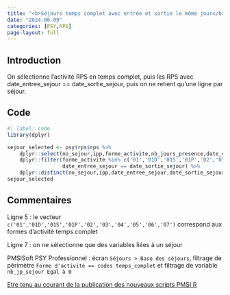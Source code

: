 ```yaml
---
title: "<b>Séjours temps complet avec entrée et sortie le même jour</b>"
date: "2024-06-09"
categories: [PSY,RPS]
page-layout: full
---
```


## Introduction  

On sélectionne l'activité RPS en temps complet, puis les RPS avec date_entree_sejour == date_sortie_sejour, puis on ne retient qu'une ligne par séjour.  

## Code  

```r
#| label: code
library(dplyr)

sejour_selected <- psy$rps$rps %>% 
    dplyr::select(no_sejour,ipp,forme_activite,nb_jours_presence,date_entree_sejour,date_sortie_sejour) %>% 
    dplyr::filter(forme_activite %in% c('01','01D','01S','01P','02','03','04','05','06','07'),
                  date_entree_sejour == date_sortie_sejour) %>% 
    dplyr::distinct(no_sejour,ipp,date_entree_sejour,date_sortie_sejour)
sejour_selected
```

## Commentaires  

Ligne 5 : le vecteur `c('01','01D','01S','01P','02','03','04','05','06','07')` correspond aux formes d'activité temps complet  

Ligne 7 : on ne sélectionne que des variables liées à un séjour  

PMSISoft PSY Professionnel : écran `Séjours > Base des séjours`, filtrage de périmètre `Forme d'activité == codes temps_complet` et filtrage de variable `nb_jp_sejour Egal à 0`  

[Etre tenu au courant de la publication des nouveaux scripts PMSI R](http://www.lespmsi.com/scripts-pmsi-r/){target="_blank"}  
